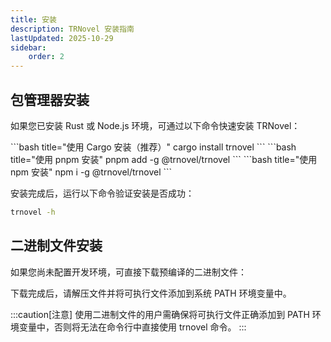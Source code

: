 ```yaml
---
title: 安装
description: TRNovel 安装指南
lastUpdated: 2025-10-29
sidebar:
    order: 2
---
```



## 包管理器安装

如果您已安装 Rust 或 Node.js 环境，可通过以下命令快速安装 TRNovel：

<Tabs>
    <TabItem value="cargo" label="cargo" icon="seti:rust">
        ```bash title="使用 Cargo 安装（推荐）"
        cargo install trnovel
        ```
    </TabItem>
    <TabItem value="pnpm" label="pnpm" icon="pnpm"> 
        ```bash title="使用 pnpm 安装"
        pnpm add -g @trnovel/trnovel
        ```
    </TabItem>
    <TabItem value="npm" label="npm" icon="seti:npm">
        ```bash title="使用 npm 安装"
        npm i -g @trnovel/trnovel
        ```
    </TabItem>
</Tabs>

安装完成后，运行以下命令验证安装是否成功：

```bash
trnovel -h
```

## 二进制文件安装

如果您尚未配置开发环境，可直接下载预编译的二进制文件：

<CardGrid>
    <DownloadCard title="Windows" type="astro" downloadLink="https://github.com/yexiyue/TRNovel/releases/download/v0.7.6/trnovel-v0.7.6-windows-x86_64.tar.gz" >
        <AstroIcon name="mdi:microsoft-windows" size="1.3rem" />
    </DownloadCard>
    <DownloadCard title="Macos(Apple)" downloadLink="https://github.com/yexiyue/TRNovel/releases/download/v0.7.6/trnovel-v0.7.6-macos-arm64.tar.gz" >
        <Icon name="apple" size="1.3rem" />
    </DownloadCard>
    <DownloadCard title="Linux" icon="linux" downloadLink="https://github.com/yexiyue/TRNovel/releases/download/v0.7.6/trnovel-v0.7.6-linux-x86_64.tar.gz" >
        <Icon name="linux" size="1.3rem" />
    </DownloadCard>
    <DownloadCard title="Macos(Inter)" icon="apple" downloadLink="https://github.com/yexiyue/TRNovel/releases/download/v0.7.6/trnovel-v0.7.6-macos-x86_64.tar.gz" >
        <Icon name="apple" size="1.3rem" />
    </DownloadCard>
</CardGrid>

下载完成后，请解压文件并将可执行文件添加到系统 PATH 环境变量中。

:::caution[注意]
使用二进制文件的用户需确保将可执行文件正确添加到 PATH 环境变量中，否则将无法在命令行中直接使用 trnovel 命令。
:::